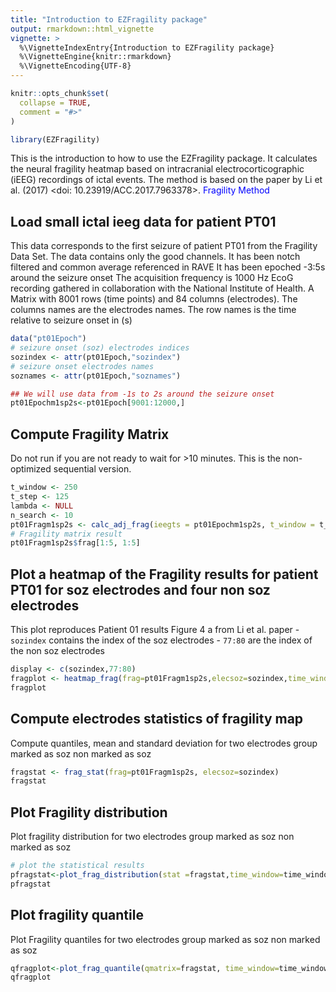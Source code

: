 ```yaml
---
title: "Introduction to EZFragility package"
output: rmarkdown::html_vignette
vignette: >
  %\VignetteIndexEntry{Introduction to EZFragility package}
  %\VignetteEngine{knitr::rmarkdown}
  %\VignetteEncoding{UTF-8}
---
```


```r
knitr::opts_chunk$set(
  collapse = TRUE,
  comment = "#>"
)
```

```r
library(EZFragility)
```

This is the introduction to how to use the EZFragility package.
It calculates the neural fragility heatmap based on intracranial electrocorticographic (iEEG) recordings of ictal events.
The method is based on the paper by Li et al. (2017) <doi: 10.23919/ACC.2017.7963378>.
<a href="https://ieeexplore.ieee.org/document/7963378" style="color:blue; text-decoration:none;"> Fragility Method</a>

## Load small ictal ieeg data for patient PT01

This data corresponds to the first seizure of patient PT01 from the Fragility Data Set. The data contains only the good channels. It has been notch filtered and common average referenced in RAVE It has been epoched -3:5s around the seizure onset The acquisition frequency is 1000 Hz EcoG recording gathered in collaboration with the National Institute of Health. A Matrix with 8001 rows (time points) and 84 columns (electrodes). The columns names are the electrodes names. The row names is the time relative to seizure onset in (s)


```r
data("pt01Epoch")
# seizure onset (soz) electrodes indices
sozindex <- attr(pt01Epoch,"sozindex")
# seizure onset electrodes names
soznames <- attr(pt01Epoch,"soznames")

## We will use data from -1s to 2s around the seizure onset
pt01Epochm1sp2s<-pt01Epoch[9001:12000,]
```


## Compute Fragility Matrix
Do not run if you are not ready to wait for >10 minutes. This is the non-optimized sequential version.
```r
t_window <- 250
t_step <- 125
lambda <- NULL
n_search <- 10
pt01Fragm1sp2s <- calc_adj_frag(ieegts = pt01Epochm1sp2s, t_window = t_window, t_step = t_step, lambda = lambda,n_search=n_search)
# Fragility matrix result
pt01Fragm1sp2s$frag[1:5, 1:5]
```

## Plot a heatmap of the Fragility results for patient PT01 for soz electrodes and four non soz electrodes
This plot reproduces Patient 01 results Figure 4 a from Li et al. paper
- `sozindex` contains the index of the soz electrodes
- `77:80` are the index of the non soz electrodes
```r
display <- c(sozindex,77:80)
fragplot <- heatmap_frag(frag=pt01Fragm1sp2s,elecsoz=sozindex,time_window=time_window,title="PT01 seizure 1",display=display)
fragplot
```

## Compute electrodes statistics of fragility map 
Compute quantiles, mean and standard deviation for two electrodes group marked as soz non marked as soz
```r
fragstat <- frag_stat(frag=pt01Fragm1sp2s, elecsoz=sozindex)
fragstat
```

## Plot Fragility distribution
Plot fragility distribution for two electrodes group marked as soz non marked as soz
```r
# plot the statistical results
pfragstat<-plot_frag_distribution(stat =fragstat,time_window=time_window)
pfragstat
```

## Plot fragility quantile
Plot Fragility quantiles for two electrodes group marked as soz non marked as soz
```r
qfragplot<-plot_frag_quantile(qmatrix=fragstat, time_window=time_window)
qfragplot
```